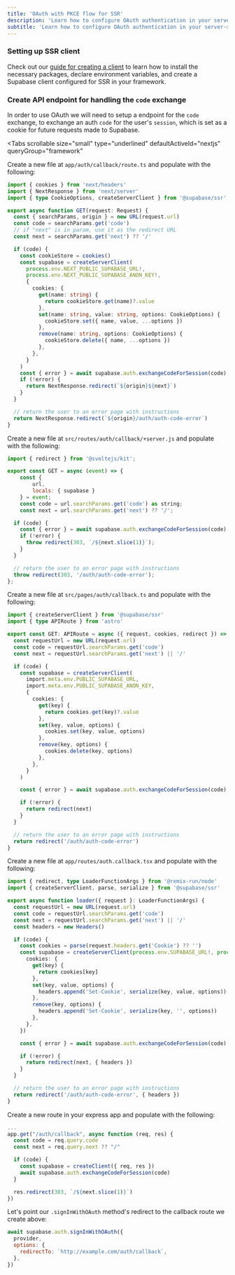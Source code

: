 ```yaml
---
title: 'OAuth with PKCE flow for SSR'
description: 'Learn how to configure OAuth authentication in your server-side rendering (SSR) application to work with the PKCE flow.'
subtitle: 'Learn how to configure OAuth authentication in your server-side rendering (SSR) application to work with the PKCE flow.'
---
```


### Setting up SSR client

Check out our [guide for creating a client](/docs/guides/auth/server-side/creating-a-client) to learn how to install the necessary packages, declare environment variables, and create a Supabase client configured for SSR in your framework.

### Create API endpoint for handling the `code` exchange

In order to use OAuth we will need to setup a endpoint for the `code` exchange, to exchange an auth `code` for the user's `session`, which is set as a cookie for future requests made to Supabase.

<Tabs
  scrollable
  size="small"
  type="underlined"
  defaultActiveId="nextjs"
  queryGroup="framework"
>
<TabPanel id="nextjs" label="Next.js">

Create a new file at `app/auth/callback/route.ts` and populate with the following:

```ts app/auth/callback/route.ts
import { cookies } from 'next/headers'
import { NextResponse } from 'next/server'
import { type CookieOptions, createServerClient } from '@supabase/ssr'

export async function GET(request: Request) {
  const { searchParams, origin } = new URL(request.url)
  const code = searchParams.get('code')
  // if "next" is in param, use it as the redirect URL
  const next = searchParams.get('next') ?? '/'

  if (code) {
    const cookieStore = cookies()
    const supabase = createServerClient(
      process.env.NEXT_PUBLIC_SUPABASE_URL!,
      process.env.NEXT_PUBLIC_SUPABASE_ANON_KEY!,
      {
        cookies: {
          get(name: string) {
            return cookieStore.get(name)?.value
          },
          set(name: string, value: string, options: CookieOptions) {
            cookieStore.set({ name, value, ...options })
          },
          remove(name: string, options: CookieOptions) {
            cookieStore.delete({ name, ...options })
          },
        },
      }
    )
    const { error } = await supabase.auth.exchangeCodeForSession(code)
    if (!error) {
      return NextResponse.redirect(`${origin}${next}`)
    }
  }

  // return the user to an error page with instructions
  return NextResponse.redirect(`${origin}/auth/auth-code-error`)
}
```

</TabPanel>
<TabPanel id="sveltekit" label="SvelteKit">

Create a new file at `src/routes/auth/callback/+server.js` and populate with the following:

```js src/routes/auth/callback/+server.js
import { redirect } from '@sveltejs/kit';

export const GET = async (event) => {
	const {
		url,
		locals: { supabase }
	} = event;
	const code = url.searchParams.get('code') as string;
	const next = url.searchParams.get('next') ?? '/';

  if (code) {
    const { error } = await supabase.auth.exchangeCodeForSession(code)
    if (!error) {
      throw redirect(303, `/${next.slice(1)}`);
    }
  }

  // return the user to an error page with instructions
  throw redirect(303, '/auth/auth-code-error');
};
```

</TabPanel>

<TabPanel id="astro" label="Astro">

Create a new file at `src/pages/auth/callback.ts` and populate with the following:

```ts src/pages/auth/callback.ts
import { createServerClient } from '@supabase/ssr'
import { type APIRoute } from 'astro'

export const GET: APIRoute = async ({ request, cookies, redirect }) => {
  const requestUrl = new URL(request.url)
  const code = requestUrl.searchParams.get('code')
  const next = requestUrl.searchParams.get('next') || '/'

  if (code) {
    const supabase = createServerClient(
      import.meta.env.PUBLIC_SUPABASE_URL,
      import.meta.env.PUBLIC_SUPABASE_ANON_KEY,
      {
        cookies: {
          get(key) {
            return cookies.get(key)?.value
          },
          set(key, value, options) {
            cookies.set(key, value, options)
          },
          remove(key, options) {
            cookies.delete(key, options)
          },
        },
      }
    )

    const { error } = await supabase.auth.exchangeCodeForSession(code)

    if (!error) {
      return redirect(next)
    }
  }

  // return the user to an error page with instructions
  return redirect('/auth/auth-code-error')
}
```

</TabPanel>

<TabPanel id="remix" label="Remix">

Create a new file at `app/routes/auth.callback.tsx` and populate with the following:

```ts app/routes/auth.callback.tsx
import { redirect, type LoaderFunctionArgs } from '@remix-run/node'
import { createServerClient, parse, serialize } from '@supabase/ssr'

export async function loader({ request }: LoaderFunctionArgs) {
  const requestUrl = new URL(request.url)
  const code = requestUrl.searchParams.get('code')
  const next = requestUrl.searchParams.get('next') || '/'
  const headers = new Headers()

  if (code) {
    const cookies = parse(request.headers.get('Cookie') ?? '')
    const supabase = createServerClient(process.env.SUPABASE_URL!, process.env.SUPABASE_ANON_KEY!, {
      cookies: {
        get(key) {
          return cookies[key]
        },
        set(key, value, options) {
          headers.append('Set-Cookie', serialize(key, value, options))
        },
        remove(key, options) {
          headers.append('Set-Cookie', serialize(key, '', options))
        },
      },
    })

    const { error } = await supabase.auth.exchangeCodeForSession(code)

    if (!error) {
      return redirect(next, { headers })
    }
  }

  // return the user to an error page with instructions
  return redirect('/auth/auth-code-error', { headers })
}
```

</TabPanel>
<TabPanel id="express" label="Express">

Create a new route in your express app and populate with the following:

```js app.js
...
app.get("/auth/callback", async function (req, res) {
  const code = req.query.code
  const next = req.query.next ?? "/"

  if (code) {
    const supabase = createClient({ req, res })
    await supabase.auth.exchangeCodeForSession(code)
  }

  res.redirect(303, `/${next.slice(1)}`)
})
```

</TabPanel>
</Tabs>

Let's point our `.signInWithOAuth` method's redirect to the callback route we create above:

```js
await supabase.auth.signInWithOAuth({
  provider,
  options: {
    redirectTo: `http://example.com/auth/callback`,
  },
})
```
